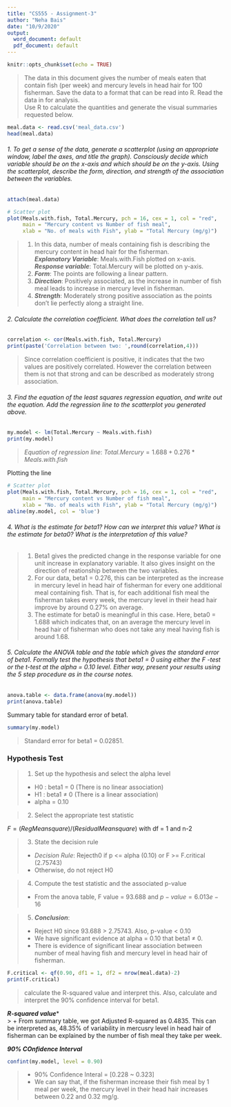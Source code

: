 ---
title: "CS555 - Assignment-3"
author: "Neha Bais"
date: "10/9/2020"
output:
  word_document: default
  pdf_document: default
---

```{r setup, include=FALSE}
knitr::opts_chunk$set(echo = TRUE)
```

>
The data in this document gives the number of meals eaten that contain fish (per week) and mercury levels in head hair for 100 fisherman.  Save the data to a format that can be read into R. Read the data in for analysis.  
Use R to calculate the quantities and generate the visual summaries requested below.  

```{r}
meal.data <- read.csv('meal_data.csv')
head(meal.data)
``` 

###### 1. To get a sense of the data, generate a scatterplot (using an appropriate window, label the axes, and title the graph).  Consciously decide which variable should be on the x-axis and which should be on the y-axis. Using the scatterplot, describe the form, direction, and strength of the association between the variables.   

```{r}    

attach(meal.data)

# Scatter plot
plot(Meals.with.fish, Total.Mercury, pch = 16, cex = 1, col = "red",
     main = "Mercury content vs Number of fish meal", 
     xlab = "No. of meals with Fish", ylab = "Total Mercury (mg/g)")
```  

>1. In this data, number of meals containing fish is describing the mercury content in head hair for the fisherman.  
***Explanatory Variable***: Meals.with.Fish plotted on x-axis.
***Response variable***: Total.Mercury will be plotted on y-axis. 
2. ***Form***: The points are following a linear pattern.
3. ***Direction***: Positively associated, as the increase in number of fish meal leads to increase in mercury level in fisherman.
4. ***Strength***: Moderately strong positive association as the points don't lie perfectly along a straight line.      
  
###### 2. Calculate the correlation coefficient.  What does the correlation tell us? 
```{r}

correlation <- cor(Meals.with.fish, Total.Mercury)
print(paste('Correlation between two: ',round(correlation,4)))

```
>Since correlation coefficient is positive, it indicates that the two values are positively correlated.
However the correlation between them is not that strong and can be described as moderately strong association.  
  
###### 3. Find the equation of the least squares regression equation, and write out the equation.  Add the regression line to the scatterplot you generated above.  
  
```{r}

my.model <- lm(Total.Mercury ~ Meals.with.fish)
print(my.model)

```

> *Equation of regression line*:   $Total.Mercury = 1.688 + 0.276 * Meals.with.fish$ 
                               

Plotting the line

```{r}

# Scatter plot
plot(Meals.with.fish, Total.Mercury, pch = 16, cex = 1, col = "red",
     main = "Mercury content vs Number of fish meal", 
     xlab = "No. of meals with Fish", ylab = "Total Mercury (mg/g)")
abline(my.model, col = 'blue')

```
  
###### 4. What is the estimate for beta1?  How can we interpret this value?  What is the estimate for beta0?  What is the interpretation of this value?  
  
> 1. Beta1 gives the predicted change in the response variable for one unit increase in explanatory variable. It also gives insight on the direction of reationship between the two variables.
2. For our data, beta1 = 0.276, this can be interpreted as the increase in mercury level in head hair of fisherman for every one additional meal containing fish. That is, for each additional fish meal the fisherman takes every week, the mercury level in their head hair improve by around 0.27% on average.
3. The estimate for beta0 is meaningful in this case. Here, beta0 = 1.688 which indicates that, on an average the mercury level in head hair of fisherman who does not take any meal having fish is around 1.68.  
  
  
###### 5. Calculate the ANOVA table and the table which gives the standard error of beta1.  Formally test the hypothesis that beta1 = 0 using either the F -test or the  t-test at the  alpha = 0.10 level.  Either way, present your results using the 5 step procedure as in the course notes.  
  
```{r anova table}

anova.table <- data.frame(anova(my.model))
print(anova.table)

```

Summary table for standard error of beta1.
```{r Std Error for beta1}

summary(my.model)
```
> Standard error for beta1 = 0.02851.  
  
### Hypothesis Test  

> 1. Set up the hypothesis and select the alpha level
        + H0 : beta1 = 0 (There is no linear association)
        + H1 : beta1 ≠ 0 (There is a linear association)
        + alpha = 0.10  
        
> 2. Select the appropriate test statistic 

$F = (Reg Mean square) / (Residual Mean square)$  with df = 1 and n-2 

> 3. State the decision rule
        + *Decision Rule*: Rejecth0 if p <= alpha (0.10) or F >= F.critical (2.75743)
        + Otherwise, do not reject H0  

> 4. Compute the test statistic and the associated p-value
        + From the anova table, F value = 93.688 and $p-value = 6.013e-16$

> 5. ***Conclusion***: 
        + Reject H0 since 93.688 > 2.75743. Also, p-value < 0.10
        + We have significant evidence at alpha = 0.10 that beta1 ≠ 0.
        + There is evidence of significant linear association between number of meal having fish and mercury level in head hair of fisherman. 
        
```{r}

F.critical <- qf(0.90, df1 = 1, df2 = nrow(meal.data)-2)
print(F.critical)

```
  
>calculate the  R-squared value and interpret this.  Also, calculate and interpret the 90% confidence interval for beta1.

***R-squared value****  
> + From summary table, we got Adjusted R-squared as 0.4835. This can be interpreted as, 48.35% of variability in mercusry level in head hair of fisherman can be explained by the number of fish meal they take per week.

***90% COnfidence Interval***


```{r}
confint(my.model, level = 0.90)

```
> 
+ 90% Confidence Interal = [0.228 ~ 0.323]
+ We can say that, if the fisherman increase their fish meal by 1 meal per week, the mercury level in their head hair increases between 0.22 and 0.32 mg/g.
  